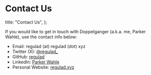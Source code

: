 # Contact Us

  title: "Contact Us",
};

If you would like to get in touch with Doppelganger (a.k.a. me, Parker Wahle), use the contact info below:

- Email: regulad (at) regulad (dot) xyz
- Twitter (X): [@regulad\_](https://twitter.com/regulad_)
- GitHub: [regulad](https://github.com/regulad/)
- LinkedIn: [Parker Wahle](https://www.linkedin.com/in/parker-wahle/)
- Personal Website: [regulad.xyz](https://regulad.xyz)
